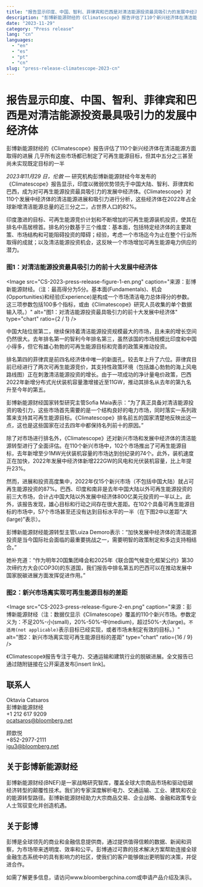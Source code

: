 ```yaml
---
title: "报告显示印度、中国、智利、菲律宾和巴西是对清洁能源投资最具吸引力的发展中经济体"
description: "彭博新能源财经的《Climatescope》报告评估了110个新兴经济体在清洁能源方面取得的进展"
date: "2023-11-29"
category: "Press release"
lang: "cn"
languages:
  - "en"
  - "es"
  - "pt"
  - "cn"
slug: "press-release-climatescope-2023-cn"
---
```


# 报告显示印度、中国、智利、菲律宾和巴西是对清洁能源投资最具吸引力的发展中经济体

彭博新能源财经的《Climatescope》报告评估了110个新兴经济体在清洁能源方面取得的进展 几乎所有这些市场都已制定了可再生能源目标，但其中五分之三甚至尚未实现既定目标的一半

_2023年11月29 日，伦敦_ —  研究机构彭博新能源财经今年发布的《Climatescope》报告显示，印度以微弱优势领先于中国大陆、智利、菲律宾和巴西，成为对可再生能源投资最具吸引力的发展中经济体。《Climatescope》对110个发展中经济体的清洁能源进展和吸引力进行分析，这些经济体在2022年占全球新增清洁能源总量的近三分之二，占世界人口的82%。

印度激进的目标、可再生能源竞价计划和不断增加的可再生能源装机投资，使其在排名中高居榜首。排名的分数基于三个维度：基本面，包括特定经济体的主要政策、市场结构和可能阻碍投资的障碍；经验，考虑一个市场迄今为止在整个行业所取得的成就；以及清洁能源投资机会，这反映一个市场增加可再生能源电力供应的潜力。

### 图1：对清洁能源投资最具吸引力的前十大发展中经济体

<Image
  src="CS-2023-press-release-figure-1-en.png"
  caption="来源：彭博新能源财经。（注：最高得分为5分。基本面(Fundamentals)、机会(Opportunities)和经验(Experience)是构成一个市场清洁电力总体得分的参数。这三项参数包括100多个指标，或由《Climatescope》研究人员收集的单个数据输入项。）"
  alt="图1：对清洁能源投资最具吸引力的前十大发展中经济体"
  type="chart"
  ratio={2 / 1}
/>

中国大陆位居第二，继续保持着清洁能源投资规模最大的市场，且未来的增长空间仍然很大。去年排名第一的智利今年排名第三，虽然该国的市场规模比印度和中国小得多，但它有雄心勃勃的可再生能源目标和完善的政策来推动投资。

排名第四的菲律宾是前四名经济体中唯一的新面孔，较去年上升了六位。菲律宾目前已经进行了两次可再生能源竞价，其支持性政策环境（包括雄心勃勃的海上风电路线图）正在刺激清洁能源投资的增长。由于一项成功的净计量电价政策，巴西2022年新增分布式光伏装机容量激增接近至11GW，推动其排名从去年的第九名升至今年的第五。

彭博新能源财经国家转型研究主管Sofia Maia表示：“为了真正具备对清洁能源投资的吸引力，这些市场首先需要的是一个结构良好的电力市场，同时落实一系列政策来支持其可再生能源目标。《Climatescope》排名前五的国家清楚地反映出这一点，这也是这些国家在过去四年中都保持名列前十的原因。”

除了对市场进行排名外，《Climatescope》还对新兴市场和发展中经济体的清洁能源转型进行了全面评估。在110个新兴市场中，102个市场推出了可再生能源目标，去年新增至少1MW光伏装机容量的市场达到创纪录的74个。此外，装机速度正在加快，2022年发展中经济体新增222GW的风电和光伏装机容量，比上年提升23%。

然而，进展和投资高度集中，2022年仅15个新兴市场（不包括中国大陆）就占可再生能源投资的87%。巴西、印度和南非是去年中国大陆以外可再生能源投资的前三大市场，合计占中国大陆以外发展中经济体800亿美元投资的一半以上。此外，该报告发现，雄心目标和行动之间存在很大差距。在102个具备可再生能源目标的市场中，57个市场甚至还没有达到目标水平的一半（在下图2中以差距“大(large)”表示）。 

彭博新能源财经能源转型主管Luiza Demoro表示：“加快发展中经济体的清洁能源投资是当今国际社会面临的最重要挑战之一，需要明智的政策制定和多边支持相结合。”

她补充道：“作为明年20国集团峰会和2025年《联合国气候变化框架公约》第30次缔约方大会(COP30)的东道国，我们报告中排名第五的巴西可以在推动发展中国家脱碳进展方面发挥促进作用。”

### 图2：新兴市场离实现可再生能源目标的差距

<Image
  src="CS-2023-press-release-figure-2-en.png"
  caption="来源：彭博新能源财经（注：数据仅显示《Climatescope》覆盖的110个新兴市场。参数定义为：不足20%-小(small)，20%-50%-中(medium)，超过50%-大(large)。`不适用(not applicable)`表示目标已经实现，或者市场未制定有效的目标。）"
  alt="图2：新兴市场离实现可再生能源目标的差距"
  type="chart"
  ratio={16 / 9}
/>

《Climatescope》报告专注于电力、交通运输和建筑行业的脱碳进展。全文报告已通过随附链接在公开渠道发布[insert link]。 

## 联系人

Oktavia Catsaros <br />
彭博新能源财经 <br />
+1 212 617 9209 <br />
[ocatsaros@bloomberg.net](mailto:ocatsaros@bloomberg.net)

顾歆悦 <br />
+852-2977-2111 <br />
[igu3@bloomberg.net](mailto:igu3@bloomberg.net)

## 关于彭博新能源财经

彭博新能源财经(BNEF)是一家战略研究智库，覆盖全球大宗商品市场和驱动低碳经济转型的颠覆性技术。我们的专家深度解析电力、交通运输、工业、建筑和农业的能源转型路径。彭博新能源财经助力大宗商品交易、企业战略、金融和政策专业人士驾驭变化并创造机遇。

## 关于彭博 

彭博是全球领先的商业和金融信息提供商，通过提供值得信赖的数据、新闻和洞察，为市场带来透明度、效率和公平。彭博通过可靠的技术解决方案帮助连接全球金融生态系统中的具有影响力的社区，使我们的客户能够做出更明智的决策，并促进合作。

如需了解更多信息，请访问www.bloombergchina.com或申请产品介绍及演示。